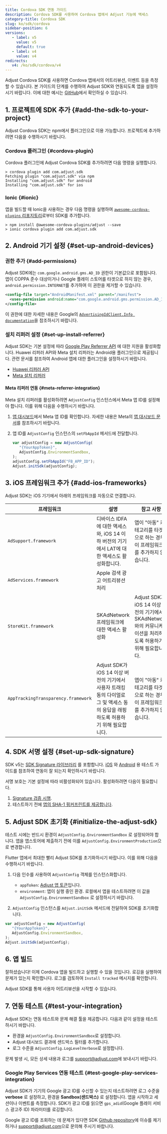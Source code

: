 ```yaml
---
title: Cordova SDK 연동 가이드
description: Cordova SDK를 사용하여 Cordova 앱에서 Adjust 기능에 액세스
category-title: Cordova SDK
slug: ko/sdk/cordova
sidebar-position: 6
versions:
   - label: v5
     value: v5
     default: true
   - label: v4
     value: v4
redirects:
   v4: /ko/sdk/cordova/v4
---
```


Adjust Cordova SDK를 사용하면 Cordova 앱에서의 어트리뷰션, 이벤트 등을 측정할 수 있습니다. 본 가이드의 단계를 수행하여 Adjust SDK와 연동되도록 앱을 설정하시기 바랍니다. 이에 대한 예시는 [GitHub](https://github.com/adjust/cordova_sdk/tree/master/example-cordova)에서 확인하실 수 있습니다.

## 1\. 프로젝트에 SDK 추가 {#add-the-sdk-to-your-project}

Adjust Cordova SDK는 npm에서 플러그인으로 이용 가능합니다. 프로젝트에 추가하려면 다음을 수행하시기 바랍니다.

### Cordova 플러그인 {#cordova-plugin}

Cordova 플러그인에 Adjust Cordova SDK를 추가하려면 다음 명령을 실행합니다.

```console
> cordova plugin add com.adjust.sdk
Fetching plugin "com.adjust.sdk" via npm
Installing "com.adjust.sdk" for android
Installing "com.adjust.sdk" for ios
```

### Ionic {#ionic}

앱을 빌드할 때 Ionic을 사용하는 경우 다음 명령을 실행하여 [`awesome-cordova-plugins` 리포지토리](https://github.com/danielsogl/awesome-cordova-plugins)로부터 SDK를 추가합니다.

```console
> npm install @awesome-cordova-plugins/adjust --save
> ionic cordova plugin add com.adjust.sdk
```

## 2\. Android 기기 설정 {#set-up-android-devices}

### 권한 추가 {#add-permissions}

Adjust SDK에는 `com.google.android.gms.AD_ID` 권한이 기본값으로 포함됩니다. 앱이 COPPA 준수 대상이거나 Google 플레이 스토어를 타겟으로 하지 않는 경우, `android.permission.INTERNET`를 추가하여 이 권한을 제거할 수 있습니다.

<CodeBlock title="plugin.xml">

```xml
<config-file target="AndroidManifest.xml" parent="/manifest">
  <uses-permission android:name="com.google.android.gms.permission.AD_ID" tools:node="remove" />
</config-file>
```

</CodeBlock>
<Callout type="seealso">

이 권한에 대한 자세한 내용은 Google의 [`AdvertisingIdClient.Info documentation`](https://developers.google.com/android/reference/com/google/android/gms/ads/identifier/AdvertisingIdClient.Info#public-string-getid)을 참조하시기 바랍니다.

</Callout>

### 설치 리퍼러 설정 {#set-up-install-referrer}

Adjust SDK는 기본 설정에 따라 [Google Play Referrer API](https://developer.android.com/google/play/installreferrer) 에 대한 지원을 활성화합니다. Huawei 리퍼러 API와 Meta 설치 리퍼러는 Android용 플러그인으로 제공됩니다. 관련 문서를 참조하여 Android 앱에 대한 플러그인을 설정하시기 바랍니다.

-  [Huawei 리퍼러 API](/ko/sdk/android/plugins/huawei-referrer-plugin)
-  [Meta 설치 리퍼러](/ko/sdk/android/plugins/meta-referrer-plugin)

#### Meta 리퍼러 연동 {#meta-referrer-integration}

Meta 설치 리퍼러를 활성화하려면 `AdjustConfig` 인스턴스에서 Meta 앱 ID를 설정해야 합니다. 이를 위해 다음을 수행하시기 바랍니다.

1. [앱 대시보드](https://developers.facebook.com/apps)에서 Meta 앱 ID를 확인합니다. 자세한 내용은 Meta의 [앱 대시보드 문서](https://developers.facebook.com/docs/development/create-an-app/app-dashboard)를 참조하시기 바랍니다.

2. 앱 ID를 `AdjustConfig` 인스턴스의 `setFbAppId` 메서드에 전달합니다.

   <CodeBlock highlight="{range: 5}">

   ```js
   var adjustConfig = new AdjustConfig(
      "{YourAppToken}",
      AdjustConfig.EnvironmentSandbox,
   );
   adjustConfig.setFbAppId("FB_APP_ID");
   Adjust.initSdk(adjustConfig);
   ```

   </CodeBlock>

## 3\. iOS 프레임워크 추가 {#add-ios-frameworks}

Adjust SDK는 iOS 기기에서 아래의 프레임워크를 자동으로 연결합니다.

| 프레임워크                          | 설명                                                                                                                              | 참고 사항                                                                                                    |
| ----------------------------------- | --------------------------------------------------------------------------------------------------------------------------------- | ------------------------------------------------------------------------------------------------------------ |
| `AdSupport.framework`               | 디바이스 IDFA에 대한 액세스와, iOS 14 이하 버전의 기기에서 LAT에 대한 액세스도 활성화합니다.                                      | 앱이 "아동" 카테고리를 타겟으로 하는 경우 이 프레임워크를 추가하지 않습니다.                                 |
| `AdServices.framework`              | Apple 검색 광고 어트리뷰션 처리                                                                                                   |                                                                                                              |
| `StoreKit.framework`                | SKAdNetwork 프레임워크에 대한 액세스 활성화                                                                                       | Adjust SDK가 iOS 14 이상 버전의 기기에서 SKAdNetwork와의 커뮤니케이션을 처리하도록 허용하기 위해 필요합니다. |
| `AppTrackingTransparency.framework` | Adjust SDK가 iOS 14 이상 버전의 기기에서 사용자 트래킹 동의 다이얼로그 및 액세스 동의 응답을 래핑하도록 허용하기 위해 필요합니다. | 앱이 "아동" 카테고리를 타겟으로 하는 경우 이 프레임워크를 추가하지 않습니다.                                 |

## 4\. SDK 서명 설정 {#set-up-sdk-signature}

SDK v5는 [SDK Signature 라이브러리](https://help.adjust.com/ko/article/sdk-signature) 를 포함합니다. [iOS](/ko/sdk/ios/integrations/signature-library#test-your-app) 와 [Android](/ko/sdk/android/integrations/signature-library#test-your-app) 용 테스트 가이드를 참조하여 연동이 잘 되는지 확인하시기 바랍니다.

서명 보호는 기본 설정에 따라 비활성화되어 있습니다. 활성화하려면 다음이 필요합니다.

1. [Signature 검증 시행](https://help.adjust.com/ko/article/sdk-signature#enforce-signature-validation).
2. 테스트하기 전에 [앱의 SHA\-1 핑커프린트를 제공합니다](https://help.adjust.com/ko/article/sdk-signature#manage-your-certificate-fingerprints).

## 5\. Adjust SDK 초기화 {#initialize-the-adjust-sdk}

<Callout type="important">

테스트 시에는 반드시 환경이 `AdjustConfig.EnvironmentSandbox` 로 설정되어야 합니다. 앱을 앱스토어에 제출하기 전에 이를 `AdjustConfig.EnvironmentProduction`으로 변경합니다.

</Callout>

Flutter 앱에서 최대한 빨리 Adjust SDK를 초기화하시기 바랍니다. 이를 위해 다음을 수행하시기 바랍니다.

1. 다음 인수를 사용하여 `AdjustConfig` 객체를 인스턴스화합니다.

   -  `appToken`: [Adjust 앱 토큰](https://help.adjust.com/ko/article/app-settings#view-your-app-token)입니다.
   -  `environment`: 앱이 실행 중인 환경. 로컬에서 앱을 테스트하려면 이 값을 `AdjustConfig.EnvironmentSandbox` 로 설정하시기 바랍니다.

2. `AdjustConfig` 인스턴스를 `Adjust.initSdk` 메서드에 전달하여 SDK를 초기화합니다.

```js
var adjustConfig = new AdjustConfig(
   "{YourAppToken}",
   AdjustConfig.EnvironmentSandbox,
);
Adjust.initSdk(adjustConfig);
```

## 6\. 앱 빌드

잘하셨습니다\! 이제 Cordova 앱을 빌드하고 실행할 수 있을 것입니다. 로깅을 실행하여 문제가 있는지 확인합니다. 로그를 검토하여 `Install tracked` 메시지를 확인합니다.

Adjust SDK를 통해 사용자 어트리뷰션을 시작할 수 있습니다.

## 7\. 연동 테스트 {#test-your-integration}

Adjust SDK는 연동 테스트와 문제 해결 툴을 제공합니다. 다음과 같이 설정을 테스트하시기 바랍니다.

-  환경을 `AdjustConfig.EnvironmentSandbox`로 설정합니다.
-  Adjust 대시보드 결과에 샌드박스 필터를 추가합니다.
-  로그 수준을 `AdjustConfig.LogLevelVerbose`로 설정합니다.

문제 발생 시, 모든 상세 내용과 로그를 [support@adjust.com](mailto:support@adjust.com)에 보내시기 바랍니다.

### Google Play Services 연동 테스트 {#test-google-play-services-integration}

Adjust SDK가 기기의 Google 광고 ID를 수신할 수 있는지 테스트하려면 로그 수준을 **verbose** 로 설정하고, 환경을 **Sandbox\(샌드박스\)** 로 설정합니다. 앱을 시작하고 세션이나 이벤트를 측정합니다. SDK가 광고 ID를 읽으면 `gps_adid`\(Google 플레이 서비스 광고주 ID\) 파라미터를 로깅합니다.

Google 광고 ID를 조회하는 데 문제가 있다면 SDK [Github repository](https://github.com/adjust/cordova_sdk)에 이슈를 제기하거나 [support@adjust.com](mailto:support@adjust.com)으로 문의해 주시기 바랍니다.
